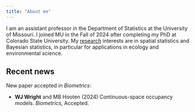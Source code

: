 ```yaml
---
title: "About me"
---
```


I am an assistant professor in the Department of Statistics at the University of Missouri.
I joined MU in the Fall of 2024 after completing my PhD at Colorado State University.
My [research](research.html) interests are in spatial statistics and Bayesian statistics,
in particular for applications in ecology and environmental science.

## Recent news

New paper accepted in *Biometrics*:

- **WJ Wright** and MB Hooten (2024) Continuous-space occupancy models. *Biometrics*, Accepted.